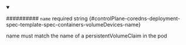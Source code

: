 
<details className="config-field" data-expandable="false" open>
<summary>

########## `name` <span className="config-field-required" data-required="false">required</span> <span className="config-field-type">string</span> <span className="config-field-default"></span> <span className="config-field-enum"></span> {#controlPlane-coredns-deployment-spec-template-spec-containers-volumeDevices-name}

name must match the name of a persistentVolumeClaim in the pod

</summary>



</details>
